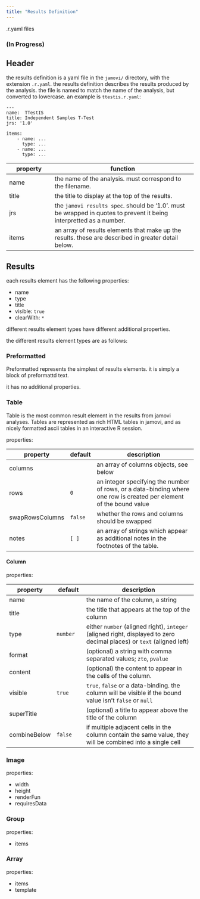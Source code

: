 ```yaml
---
title: "Results Definition"
---
```


.r.yaml files

### (In Progress)

## Header

the results definition is a yaml file in the `jamovi/` directory, with the extension `.r.yaml`. the results definition describes the results produced by the analysis. the file is named to match the name of the analysis, but converted to lowercase. an example is `ttestis.r.yaml`:

```
---
name:  TTestIS
title: Independent Samples T-Test
jrs: '1.0'

items:
    - name: ...
      type: ...
    - name: ...
      type: ...
```

property     | function
-------------|-----------------------------------------
name         | the name of the analysis. must correspond to the filename.
title        | the title to display at the top of the results.
jrs          | the `jamovi results spec`. should be '1.0'. must be wrapped in quotes to prevent it being interpretted as a number.
items        | an array of results elements that make up the results. these are described in greater detail below.

## Results

each results element has the following properties:

 - name
 - type
 - title
 - visible: `true`
 - clearWith: `*`
 
different results element types have different additional properties.

the different results element types are as follows:

### Preformatted

Preformatted represents the simplest of results elements. it is simply a block of preformattd text.

it has no additional properties.

### Table

Table is the most common result element in the results from jamovi analyses. Tables are represented as rich HTML tables in jamovi, and as nicely formatted ascii tables in an interactive R session.

properties:

property           | default | description  
-------------------|---------|---------------------------------------
columns            |         | an array of columns objects, see below
rows               | `0`     | an integer specifying the number of rows, or a data-binding where one row is created per element of the bound value
swapRowsColumns    | `false` | whether the rows and columns should be swapped
notes              | `[ ]`   | an array of strings which appear as additional notes in the footnotes of the table.

#### Column

properties:

property     | default  | description  
-------------|----------|---------------------------------------
name         |          | the name of the column, a string
title        |          | the title that appears at the top of the column
type         | `number` | either `number` (aligned right), `integer` (aligned right, displayed to zero decimal places) or `text` (aligned left)
format       |          | (optional) a string with comma separated values; `zto`, `pvalue`
content      |          | (optional) the content to appear in the cells of the column.
visible      | `true`   | `true`, `false` or a data-binding. the column will be visible if the bound value isn't `false` or `null`
superTitle   |          | (optional) a title to appear above the title of the column
combineBelow | `false`  | if multiple adjacent cells in the column contain the same value, they will be combined into a single cell

### Image

properties:

 - width
 - height
 - renderFun
 - requiresData

### Group

properties:

 - items

### Array

properties:

 - items
 - template

